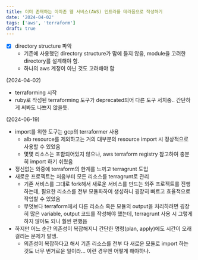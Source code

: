 ```yaml
---
title: 이미 존재하는 아마존 웹 서비스(AWS) 인프라를 테라폼으로 작성하기
date: '2024-04-02'
tags: ['aws', 'terraform']
draft: true
---
```


- [x] directory structure 파악
  - 기존에 사용했던 directory structure가 맘에 들지 않음, module을 고려한 directory를 설계해야 함.
  - 하나의 aws 계정이 아닌 것도 고려해야 함

(2024-04-02)
- terraforming 시작
- ruby로 작성된 terraforming 도구가 deprecated되어 다른 도구 서치중.. 간단하게 써봐도 나쁘지 않을듯.

(2024-06-19)
- import를 위한 도구는 gcp의 terraformer 사용
  - alb resource를 제외하고는 거의 대부분의 resource import 시 정상적으로 사용할 수 있었음
  - 몇몇 리소스는 포함되어있지 않으나, aws terraform registry 참고하여 충분히 import 하기 쉬웠음
- 정신없는 와중에 terraform의 한계를 느끼고 terragrunt 도입
- 새로운 프로젝트는 처음부터 모든 리소스를 terragrunt로 관리
  - 기존 서비스를 그대로 fork해서 새로운 서비스를 만드는 외주 프로젝트를 진행하는데, 필요한 리소스를 전부 모듈화하여 생성하니 굉장히 빠르고 효율적으로 작업할 수 있었음
  - 무엇보다 terraform에서 다른 리소스 혹은 모듈의 output을 처리하려면 굉장히 많은 variable, output 코드를 작성해야 했는데, terragrunt 사용 시 그렇게 하지 않아도 되니 훨씬 편했음
- 하지만 어느 순간 의존성이 복잡해지니 간단한 명령(plan, apply)에도 시간이 오래 걸리는 문제가 발생.
  - 의존성이 복잡하다고 해서 기존 리소스를 전부 다 새로운 모듈로 import 하는 것도 너무 번거로운 일이라... 이런 경우엔 어떻게 해야하나.
